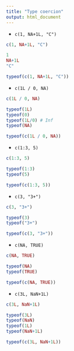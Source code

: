 ```yaml
---
title: "Type coercion"
output: html_document
---
```


- `c(1, NA+1L, "C")`

```r
c(1, NA+1L, "C")
```

```r
1
NA+1L
"C"
```

```r
typeof(c(1, NA+1L, "C"))
```


- `c(1L / 0, NA)`

```r
c(1L / 0, NA)
```

```r
typeof(1L)
typeof(0)
typeof(1L/0) # Inf
typeof(NA)
```

```r
typeof(c(1L / 0, NA))
```

- `c(1:3, 5)`

```r
c(1:3, 5)
```

```r
typeof(1:3)
typeof(5)
```

```r
typeof(c(1:3, 5))
```

- `c(3, "3+")`

```r
c(3, "3+")
```

```r
typeof(3)
typeof("3+")
```

```r
typeof(c(3, "3+"))
```

- `c(NA, TRUE)`

```r
c(NA, TRUE)
```

```r
typeof(NA)
typeof(TRUE)
```

```r
typeof(c(NA, TRUE))
```

- `c(3L, NaN+1L)`

```r
c(3L, NaN+1L)
```

```r
typeof(3L)
typeof(NaN)
typeof(1L)
typeof(NaN+1L)
```

```r
typeof(c(3L, NaN+1L))
```
